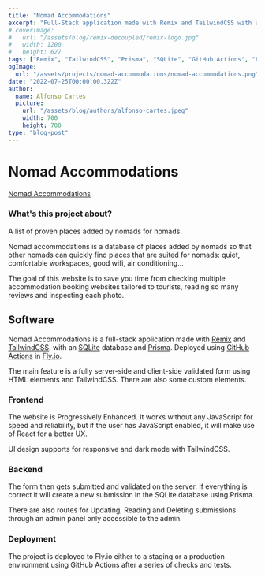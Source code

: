 ```yaml
---
title: "Nomad Accommodations"
excerpt: "Full-Stack application made with Remix and TailwindCSS with a SQLite database and Prisma. Deployes using GitHub Actions in Fly.io"
# coverImage:
#   url: "/assets/blog/remix-decoupled/remix-logo.jpg"
#   width: 1200
#   height: 627
tags: ["Remix", "TailwindCSS", "Prisma", "SQLite", "GitHub Actions", "Fly.io"]
ogImage:
  url: "/assets/projects/nomad-accommodations/nomad-accommodations.png"
date: "2022-07-25T00:00:00.322Z"
author:
  name: Alfonso Cartes
  picture:
    url: "/assets/blog/authors/alfonso-cartes.jpeg"
    width: 700
    height: 700
type: "blog-post"
---
```


# Nomad Accommodations

[Nomad Accommodations](https://nomadrecommendations-10bc.fly.dev/)

### What's this project about?

A list of proven places added by nomads for nomads.

Nomad accommodations is a database of places added by nomads so that other nomads can quickly find places that are suited for nomads: quiet, comfortable workspaces, good wifi, air conditioning...

The goal of this website is to save you time from checking multiple accommodation booking websites tailored to tourists, reading so many reviews and inspecting each photo.

## Software

Nomad Accommodations is a full-stack application made with [Remix](https://remix.run/) and [TailwindCSS](https://tailwindcss.com/). with an [SQLite](https://www.sqlite.org/) database and [Prisma](https://prisma.io/). Deployed using [GitHub Actions](https://github.com/features/actions) in [Fly.io](https://fly.io/).

The main feature is a fully server-side and client-side validated form using HTML elements and TailwindCSS. There are also some custom elements.

### Frontend

The website is Progressively Enhanced. It works without any JavaScript for speed and reliability, but if the user has JavaScript enabled, it will make use of React for a better UX.

UI design supports for responsive and dark mode with TailwindCSS.

### Backend

The form then gets submitted and validated on the server. If everything is correct it will create a new submission in the SQLite database using Prisma.

There are also routes for Updating, Reading and Deleting submissions through an admin panel only accessible to the admin.

### Deployment

The project is deployed to Fly.io either to a staging or a production environment using GitHub Actions after a series of checks and tests.

<DesktopScreenshots post="nomad-accommodations" />
